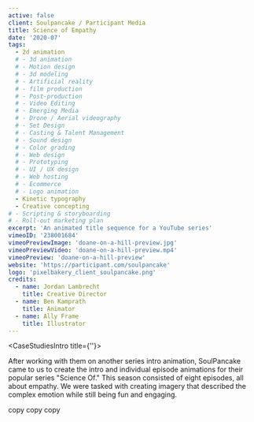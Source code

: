 ```yaml
---
active: false
client: Soulpancake / Participant Media
title: Science of Empathy
date: '2020-07'
tags:
  - 2d animation
  # - 3d animation
  # - Motion design
  # - 3d modeling
  # - Artificial reality
  # - film production
  # - Post-production
  # - Video Editing
  # - Emerging Media
  # - Drone / Aerial videography
  # - Set Design
  # - Casting & Talent Management
  # - Sound design
  # - Color grading
  # - Web design
  # - Prototyping
  # - UI / UX design
  # - Web hosting
  # - Ecommerce
  # - Logo animation
  - Kinetic typography
  - Creative concepting
# - Scripting & storyboarding
# - Roll-out marketing plan
excerpt: 'An animated title sequence for a YouTube series'
vimeoID: '238001684'
vimeoPreviewImage: 'doane-on-a-hill-preview.jpg'
vimeoPreviewVideo: 'doane-on-a-hill-preview.mp4'
vimeoPreview: 'doane-on-a-hill-preview'
website: 'https://participant.com/soulpancake'
logo: 'pixelbakery_client_soulpancake.png'
credits:
  - name: Jordan Lambrecht
    title: Creative Director
  - name: Ben Kamprath
    title: Animator
  - name: Ally Frame
    title: Illustrator
---
```


<CaseStudiesIntro title={''}>

After working with them on another series intro animation, SoulPancake came to us to create the intro and individual episode animations for their popular series "Science Of." This season consisted of eight episodes, all about empathy. We were tasked with creating imagery that described the complex emotion while still being fun and engaging.

</CaseStudiesIntro>
<CaseStudiesDescription textColor={'cream'} bgColor={'pink-light'} headerColor={'pink'} header={'Process'}>

copy copy copy

</CaseStudiesDescription>
